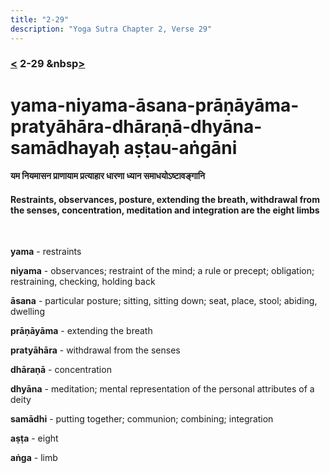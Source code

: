 ```yaml
---
title: "2-29"
description: "Yoga Sutra Chapter 2, Verse 29"
---
```


### [<](/Chapter-2/2-28/) 2-29 &nbsp[>](/Chapter-2/2-30/)

# yama-niyama-āsana-prāṇāyāma-pratyāhāra-dhāraṇā-dhyāna-samādhayaḥ aṣṭau-aṅgāni

#### यम नियमासन प्राणायाम प्रत्याहार धारणा ध्यान समाधयोऽष्टावङ्गानि

#### Restraints, observances, posture, extending the breath, withdrawal from the senses, concentration, meditation and integration are the eight limbs

<br />

**yama** - restraints

**niyama** - observances; restraint of the mind; a rule or precept; obligation; restraining, checking, holding back

**āsana** - particular posture; sitting, sitting down; seat, place, stool; abiding, dwelling

**prāṇāyāma** - extending the breath

**pratyāhāra** - withdrawal from the senses

**dhāraṇā** - concentration

**dhyāna** - meditation; mental representation of the personal attributes of a deity

**samādhi** - putting together; communion; combining; integration

**aṣṭa** - eight

**aṅga** - limb

<br />
